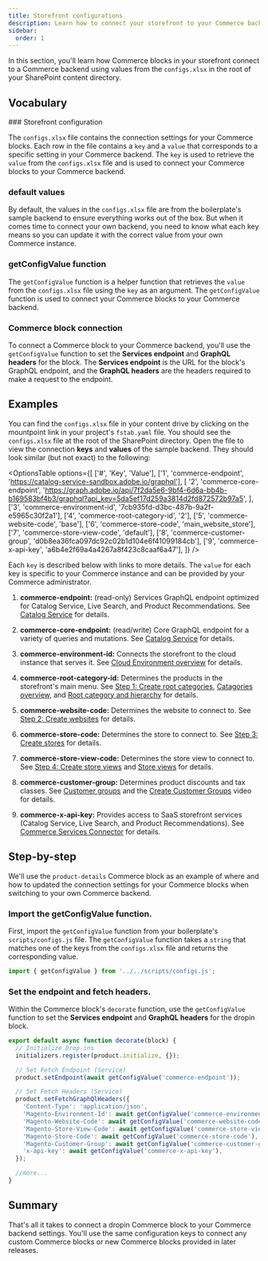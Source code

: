 ```yaml
---
title: Storefront configurations
description: Learn how to connect your storefront to your Commerce backend.
sidebar:
  order: 1
---
```



In this section, you'll learn how Commerce blocks in your storefront connect to a Commerce backend using values from the `configs.xlsx` in the root of your SharePoint content directory.

## Vocabulary

<Vocabulary>
### Storefront configuration

The `configs.xlsx` file contains the connection settings for your Commerce blocks. Each row in the file contains a `key` and a `value` that corresponds to a specific setting in your Commerce backend. The `key` is used to retrieve the `value` from the `configs.xlsx` file and is used to connect your Commerce blocks to your Commerce backend.

### default values

By default, the values in the `configs.xlsx` file are from the boilerplate's sample backend to ensure everything works out of the box. But when it comes time to connect your own backend, you need to know what each key means so you can update it with the correct value from your own Commerce instance.

### getConfigValue function

The `getConfigValue` function is a helper function that retrieves the `value` from the `configs.xlsx` file using the `key` as an argument. The `getConfigValue` function is used to connect your Commerce blocks to your Commerce backend.

### Commerce block connection

To connect a Commerce block to your Commerce backend, you'll use the `getConfigValue` function to set the **Services endpoint** and **GraphQL headers** for the block. The **Services endpoint** is the URL for the block's GraphQL endpoint, and the **GraphQL headers** are the headers required to make a request to the endpoint.

</Vocabulary>

## Examples

You can find the `configs.xlsx` file in your content drive by clicking on the mountpoint link in your project's `fstab.yaml` file. You should see the `configs.xlsx` file at the root of the SharePoint directory. Open the file to view the connection **keys** and **values** of the sample backend. They should look similar (but not exact) to the following:

<OptionsTable
  options={[
    ['#', 'Key', 'Value'],
    ['1', 'commerce-endpoint', 'https://catalog-service-sandbox.adobe.io/graphql'],
    [
      '2',
      'commerce-core-endpoint',
      'https://graph.adobe.io/api/7f2da5e6-9bf4-6d6a-bb4b-b169583bf4b3/graphql?api_key=5da5ef17d259a3814d2fd872572b97a5',
    ],
    ['3', 'commerce-environment-id', '7cb935fd-d3bc-487b-9a2f-e5965c30f2a1'],
    ['4', 'commerce-root-category-id', '2'],
    ['5', 'commerce-website-code', 'base'],
    ['6', 'commerce-store-code', 'main_website_store'],
    ['7', 'commerce-store-view-code', 'default'],
    ['8', 'commerce-customer-group', 'd0b8ea36fca097dc92c02b1d104e6f41099184cb'],
    ['9', 'commerce-x-api-key', 'a6b4e2f69a4a4267a8f423c8caaf6a47'],
  ]}
/>

Each `key` is described below with links to more details. The `value` for each key is specific to your Commerce instance and can be provided by your Commerce administrator.

<Callouts>

1. **commerce-endpoint:** (read-only) Services GraphQL endpoint optimized for Catalog Service, Live Search, and Product Recommendations. See [Catalog Service](https://experienceleague.adobe.com/docs/commerce-merchant-services/catalog-service/overview.html#:~:text=Adobe%20Commerce%20has%20two%20GraphQL%20systems) for details.

1. **commerce-core-endpoint:** (read/write) Core GraphQL endpoint for a variety of queries and mutations. See [Catalog Service](https://experienceleague.adobe.com/docs/commerce-merchant-services/catalog-service/overview.html#:~:text=Adobe%20Commerce%20has%20two%20GraphQL%20systems) for details.

1. **commerce-environment-id:** Connects the storefront to the cloud instance that serves it. See [Cloud Environment overview](https://experienceleague.adobe.com/docs/commerce-cloud-service/user-guide/project/overview.html?lang=en#environment-overview) for details.

1. **commerce-root-category-id:** Determines the products in the storefront's main menu. See [Step 1: Create root categories](https://experienceleague.adobe.com/docs/commerce-operations/configuration-guide/multi-sites/ms-admin.html?lang=en#step-1%3A-create-root-categories), [Catagories overview](https://experienceleague.adobe.com/docs/commerce-admin/catalog/categories/categories.html), and [Root category and hierarchy](https://experienceleague.adobe.com/docs/commerce-admin/catalog/categories/category-root.html?lang=en) for details.

1. **commerce-website-code:** Determines the website to connect to. See [Step 2: Create websites](https://experienceleague.adobe.com/docs/commerce-operations/configuration-guide/multi-sites/ms-admin.html?lang=en#step-2%3A-create-websites) for details.

1. **commerce-store-code:** Determines the store to connect to. See [Step 3: Create stores](https://experienceleague.adobe.com/docs/commerce-operations/configuration-guide/multi-sites/ms-admin.html?lang=en#step-3%3A-create-stores) for details.

1. **commerce-store-view-code:** Determines the store view to connect to. See [Step 4: Create store views](https://experienceleague.adobe.com/docs/commerce-operations/configuration-guide/multi-sites/ms-admin.html?lang=en#step-4%3A-create-store-views) and [Store views](https://experienceleague.adobe.com/docs/commerce-admin/stores-sales/site-store/store-views.html?lang=en) for details.

1. **commerce-customer-group:** Determines product discounts and tax classes. See [Customer groups](https://experienceleague.adobe.com/docs/commerce-admin/customers/customer-groups.html?lang=en) and the [Create Customer Groups](https://experienceleague.adobe.com/docs/commerce-learn/tutorials/customers/customer-groups.html?lang=en) video for details.

1. **commerce-x-api-key:** Provides access to SaaS storefront services (Catalog Service, Live Search, and Product Recommendations). See [Commerce Services Connector](https://experienceleague.adobe.com/docs/commerce-merchant-services/user-guides/integration-services/saas.html?lang=en) for details.

</Callouts>

## Step-by-step

We'll use the `product-details` Commerce block as an example of where and how to updated the connection settings for your Commerce blocks when switching to your own Commerce backend.

<Tasks>

<Task>

### Import the getConfigValue function.

First, import the `getConfigValue` function from your boilerplate's `scripts/configs.js` file. The `getConfigValue` function takes a `string` that matches one of the keys from the `configs.xlsx` file and returns the corresponding value.

```javascript
import { getConfigValue } from '../../scripts/configs.js';
```

</Task>

<Task>

### Set the endpoint and fetch headers.

Within the Commerce block's `decorate` function, use the `getConfigValue` function to set the **Services endpoint** and **GraphQL headers** for the dropin block.

```javascript
export default async function decorate(block) {
  // Initialize Drop-ins
  initializers.register(product.initialize, {});

  // Set Fetch Endpoint (Service)
  product.setEndpoint(await getConfigValue('commerce-endpoint'));

  // Set Fetch Headers (Service)
  product.setFetchGraphQlHeaders({
    'Content-Type': 'application/json',
    'Magento-Environment-Id': await getConfigValue('commerce-environment-id'),
    'Magento-Website-Code': await getConfigValue('commerce-website-code'),
    'Magento-Store-View-Code': await getConfigValue('commerce-store-view-code'),
    'Magento-Store-Code': await getConfigValue('commerce-store-code'),
    'Magento-Customer-Group': await getConfigValue('commerce-customer-group'),
    'x-api-key': await getConfigValue('commerce-x-api-key'),
  });

  //more...
}
```

</Task>

</Tasks>

## Summary

That's all it takes to connect a dropin Commerce block to your Commerce backend settings. You'll use the same configuration keys to connect any custom Commerce blocks or new Commerce blocks provided in later releases.
